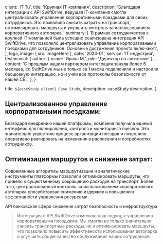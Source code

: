 
  client: 'IT Tu',
  title: 'Крупная IT-компания',
  description:
    'Благодаря интеграции с API SwiftDrive, ведущая IT-компания смогла централизовать управление корпоративными поездками для своих сотрудников. Это позволило снизить затраты на транспорт, оптимизировать маршруты и улучшить контроль за использованием корпоративного автопарка.',
  summary: [
    'В рамках сотрудничества с крупной IT-компанией была успешно реализована интеграция API SwiftDrive, что позволило централизовать управление корпоративными поездками для сотрудников. Основные достижения проекта включают:',
  ],
  logo,
  image: { src: imageHero },
  date: '2023-01',
  service: 'IT индустрия',
  testimonial: {
    author: { name: 'Ирина М.', role: 'Директор по логистике' },
    content:
      'С прошлым нашим партнером интеграция заняла более 6 месяцев, со SwiftDrive мы не только за 1 месяц подключили и настроили бесшовную интеграцию, но и учли все протоколы безопасности от нашей СБ.',
  },
}

  title: `${caseStudy.client} Case Study`,
  description: caseStudy.description,
}

## 	Централизованное управление корпоративными поездками:
Благодаря внедрению нашей платформы, компания получила единый интерфейс для планирования, контроля и мониторинга поездок. Это значительно упростило процесс организации поездок и позволило оперативно реагировать на изменения в расписании и потребностях сотрудников.

## Оптимизация маршрутов и снижение затрат:

Современные алгоритмы маршрутизации и аналитические инструменты платформы позволили оптимизировать маршруты, что привело к существенному сокращению расходов на транспорт. Более того, централизованный контроль за использованием корпоративного автопарка способствовал снижению издержек и повышению эффективности управления ресурсами.

<TagList>
  <TagListItem>API</TagListItem>
  <TagListItem>банковская сфера</TagListItem>
  <TagListItem>снижение затрат</TagListItem>
  <TagListItem>безопасность и инфраструктура</TagListItem>
</TagList>

<Blockquote
  author={{ name: 'Ирина М.', role: 'Директор по логистике' }}
  image={{ src: imageDebraFiscal }}
>
Интеграция с API SwiftDrive изменила наш подход к управлению корпоративными поездками. Мы смогли не только значительно снизить транспортные расходы, но и оптимизировать маршруты, что позволило повысить эффективность использования автопарка и улучшить общее качество обслуживания наших сотрудников.
</Blockquote>

<StatList>
  <StatListItem value="25%" label="снижения затрат" />
  <StatListItem value="на 5 минут" label="снизилось время ожидания" />
  <StatListItem value="х 3" label="качество услуг" />
  <StatListItem value="13 млн." label="снижение расходов" />
</StatList>
